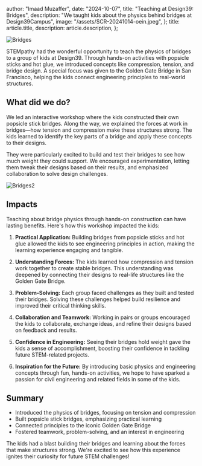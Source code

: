   author: "Imaad Muzaffer",
  date: "2024-10-07",
  title: "Teaching at Design39: Bridges",
  description:
    "We taught kids about the physics behind bridges at Design39Campus",
  image: "/assets/SCR-20241014-oein.jpeg",
};
  title: article.title,
  description: article.description,
};


![Bridges](/assets/SCR-20241014-oein.jpeg)

STEMpathy had the wonderful opportunity to teach the physics of bridges to a group of kids at Design39. Through hands-on activities with popsicle sticks and hot glue, we introduced concepts like compression, tension, and bridge design. A special focus was given to the Golden Gate Bridge in San Francisco, helping the kids connect engineering principles to real-world structures.

## What did we do?

We led an interactive workshop where the kids constructed their own popsicle stick bridges. Along the way, we explained the forces at work in bridges—how tension and compression make these structures strong. The kids learned to identify the key parts of a bridge and apply these concepts to their designs.

They were particularly excited to build and test their bridges to see how much weight they could support. We encouraged experimentation, letting them tweak their designs based on their results, and emphasized collaboration to solve design challenges.

![Bridges2](/assets/SCR-20241014-oesy.jpe)

## Impacts

Teaching about bridge physics through hands-on construction can have lasting benefits. Here's how this workshop impacted the kids:

1. **Practical Application:** Building bridges from popsicle sticks and hot glue allowed the kids to see engineering principles in action, making the learning experience engaging and tangible.

2. **Understanding Forces:** The kids learned how compression and tension work together to create stable bridges. This understanding was deepened by connecting their designs to real-life structures like the Golden Gate Bridge.

3. **Problem-Solving:** Each group faced challenges as they built and tested their bridges. Solving these challenges helped build resilience and improved their critical thinking skills.

4. **Collaboration and Teamwork:** Working in pairs or groups encouraged the kids to collaborate, exchange ideas, and refine their designs based on feedback and results.

5. **Confidence in Engineering:** Seeing their bridges hold weight gave the kids a sense of accomplishment, boosting their confidence in tackling future STEM-related projects.

6. **Inspiration for the Future:** By introducing basic physics and engineering concepts through fun, hands-on activities, we hope to have sparked a passion for civil engineering and related fields in some of the kids.

## Summary

- Introduced the physics of bridges, focusing on tension and compression
- Built popsicle stick bridges, emphasizing practical learning
- Connected principles to the iconic Golden Gate Bridge
- Fostered teamwork, problem-solving, and an interest in engineering

The kids had a blast building their bridges and learning about the forces that make structures strong. We're excited to see how this experience ignites their curiosity for future STEM challenges!